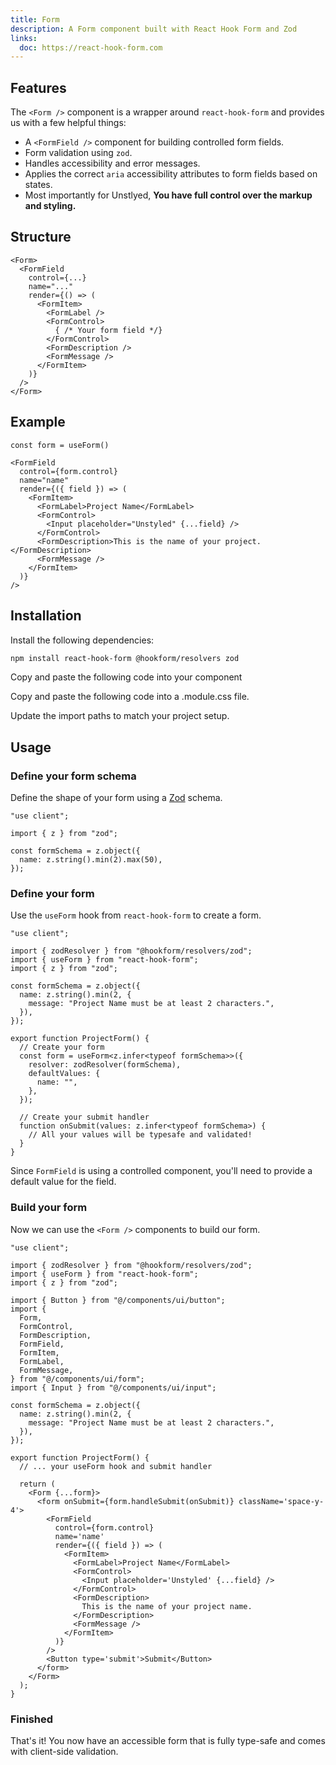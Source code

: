```yaml
---
title: Form
description: A Form component built with React Hook Form and Zod
links:
  doc: https://react-hook-form.com
---
```


## Features

The `<Form />` component is a wrapper around `react-hook-form` and provides us with a few helpful things:

- A `<FormField />` component for building controlled form fields.
- Form validation using `zod`.
- Handles accessibility and error messages.
- Applies the correct `aria` accessibility attributes to form fields based on states.
- Most importantly for Unstlyed, **You have full control over the markup and styling.**

## Structure

```tsx
<Form>
  <FormField
    control={...}
    name="..."
    render={() => (
      <FormItem>
        <FormLabel />
        <FormControl>
          { /* Your form field */}
        </FormControl>
        <FormDescription />
        <FormMessage />
      </FormItem>
    )}
  />
</Form>
```

## Example

```tsx
const form = useForm()

<FormField
  control={form.control}
  name="name"
  render={({ field }) => (
    <FormItem>
      <FormLabel>Project Name</FormLabel>
      <FormControl>
        <Input placeholder="Unstyled" {...field} />
      </FormControl>
      <FormDescription>This is the name of your project.</FormDescription>
      <FormMessage />
    </FormItem>
  )}
/>
```

## Installation

<Steps>

<Step>Install the following dependencies:</Step>

```bash
npm install react-hook-form @hookform/resolvers zod
```

<Step>Copy and paste the following code into your component</Step>

<ComponentSource type='code' />

<Step>Copy and paste the following code into a .module.css file.</Step>

<ComponentSource type='style' />

<Step>Update the import paths to match your project setup.</Step>

</Steps>

## Usage

<Steps>

### Define your form schema

Define the shape of your form using a [Zod](https://zod.dev) schema.

```tsx showLineNumbers {3,5-7}
"use client";

import { z } from "zod";

const formSchema = z.object({
  name: z.string().min(2).max(50),
});
```

### Define your form

Use the `useForm` hook from `react-hook-form` to create a form.

```tsx showLineNumbers {3-4,14-20,22-27}
"use client";

import { zodResolver } from "@hookform/resolvers/zod";
import { useForm } from "react-hook-form";
import { z } from "zod";

const formSchema = z.object({
  name: z.string().min(2, {
    message: "Project Name must be at least 2 characters.",
  }),
});

export function ProjectForm() {
  // Create your form
  const form = useForm<z.infer<typeof formSchema>>({
    resolver: zodResolver(formSchema),
    defaultValues: {
      name: "",
    },
  });

  // Create your submit handler
  function onSubmit(values: z.infer<typeof formSchema>) {
    // All your values will be typesafe and validated!
  }
}
```

Since `FormField` is using a controlled component, you'll need to provide a default value for the field.

### Build your form

Now we can use the `<Form />` components to build our form.

```tsx showLineNumbers {7-17,28-50}
"use client";

import { zodResolver } from "@hookform/resolvers/zod";
import { useForm } from "react-hook-form";
import { z } from "zod";

import { Button } from "@/components/ui/button";
import {
  Form,
  FormControl,
  FormDescription,
  FormField,
  FormItem,
  FormLabel,
  FormMessage,
} from "@/components/ui/form";
import { Input } from "@/components/ui/input";

const formSchema = z.object({
  name: z.string().min(2, {
    message: "Project Name must be at least 2 characters.",
  }),
});

export function ProjectForm() {
  // ... your useForm hook and submit handler

  return (
    <Form {...form}>
      <form onSubmit={form.handleSubmit(onSubmit)} className='space-y-4'>
        <FormField
          control={form.control}
          name='name'
          render={({ field }) => (
            <FormItem>
              <FormLabel>Project Name</FormLabel>
              <FormControl>
                <Input placeholder='Unstyled' {...field} />
              </FormControl>
              <FormDescription>
                This is the name of your project name.
              </FormDescription>
              <FormMessage />
            </FormItem>
          )}
        />
        <Button type='submit'>Submit</Button>
      </form>
    </Form>
  );
}
```

### Finished

That's it! You now have an accessible form that is fully type-safe and comes with client-side validation.

<ComponentPreview
  name='input-form'
  className='[&_[role=tablist]]:hidden [&>div>div:first-child]:hidden'
/>

</Steps>
